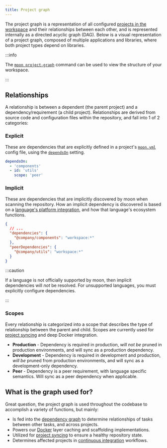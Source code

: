 ```yaml
---
title: Project graph
---
```



The project graph is a representation of all configured
[projects in the workspace](../config/workspace#projects) and their relationships between each
other, and is represented internally as a directed acyclic graph (DAG). Below is a visual
representation of a project graph, composed of multiple applications and libraries, where both
project types depend on libraries.

<ProjectGraph />

:::info

The [`moon project-graph`](../commands/project-graph) command can be used to view the structure of
your workspace.

:::

## Relationships

A relationship is between a dependent (the parent project) and a dependency/requirement (a child
project). Relationships are derived from source code and configuration files within the repository,
and fall into 1 of 2 categories:

### Explicit

These are dependencies that are explicitly defined in a project's [`moon.yml`](../config/project)
config file, using the [`dependsOn`](../config/project#dependson) setting.

```yaml title="moon.yml"
dependsOn:
  - 'components'
  - id: 'utils'
    scope: 'peer'
```

### Implicit

These are dependencies that are implicitly discovered by moon when scanning the repository. How an
implicit dependency is discovered is based on a
[language's platform integration](./languages#tier-2--platform), and how that language's ecosystem
functions.

```json title="package.json"
{
  // ...
  "dependencies": {
    "@company/components": "workspace:*"
  },
  "peerDependencies": {
    "@company/utils": "workspace:*"
  }
}
```

:::caution

If a language is not officially supported by moon, then implicit dependencies will _not_ be
resolved. For unsupported languages, you must explicitly configure dependencies.

:::

### Scopes

Every relationship is categorized into a scope that describes the type of relationship between the
parent and child. Scopes are currently used for [project syncing](../commands/sync) and deep Docker
integration.

- **Production** - Dependency is required in production, _will not be_ pruned in production
  environments, and will sync as a production dependency.
- **Development** - Dependency is required in development and production, _will be_ pruned from
  production environments, and will sync as a development-only dependency.
- **Peer** - Dependency is a peer requirement, with language specific semantics. Will sync as a peer
  dependency when applicable.

## What is the graph used for?

Great question, the project graph is used throughout the codebase to accomplish a variety of
functions, but mainly:

- Is fed into the [dependency graph](./dep-graph) to determine relationships of tasks between other
  tasks, and across projects.
- Powers our [Docker](../guides/docker) layer caching and scaffolding implementations.
- Utilized for [project syncing](../commands/sync) to ensure a healthy repository state.
- Determines affected projects in [continuous integration](../guides/ci) workflows.

<!--
## Debugging the graph

moon consistently caches the project graph, but as they say, cache invalidation is hard. As such,
you may run into issues where you update configuration or modify tasks, but the change is not
reflected when running `moon` commands. With that said, we apologize ahead of time, but we do offer
this guide to help you debug any issues.

To start, you can verify if the project graph cache is the problem by deleting the
`.moon/cache/states/projectGraph.json` file, and re-running commands. If the issue was resolved,
then the cache is the culprit, otherwise it may be another bug.
-->
